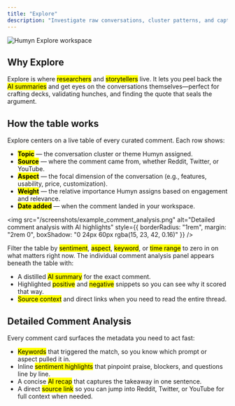```yaml
---
title: "Explore"
description: "Investigate raw conversations, cluster patterns, and capture stories"
---
```


![Humyn Explore workspace](/screenshots/explore.png)

## Why Explore

Explore is where <mark>researchers</mark> and <mark>storytellers</mark> live. It lets you peel back the <mark>AI summaries</mark> and get eyes on the conversations themselves—perfect for crafting decks, validating hunches, and finding the quote that seals the argument.

## How the table works

Explore centers on a live table of every curated comment. Each row shows:

- **<mark>Topic</mark>** — the conversation cluster or theme Humyn assigned.  
- **<mark>Source</mark>** — where the comment came from, whether Reddit, Twitter, or YouTube.  
- **<mark>Aspect</mark>** — the focal dimension of the conversation (e.g., features, usability, price, customization).  
- **<mark>Weight</mark>** — the relative importance Humyn assigns based on engagement and relevance.  
- **<mark>Date added</mark>** — when the comment landed in your workspace.

<img
  src="/screenshots/example_comment_analysis.png"
  alt="Detailed comment analysis with AI highlights"
  style={{ borderRadius: "1rem", margin: "2rem 0", boxShadow: "0 24px 60px rgba(15, 23, 42, 0.16)" }}
/>

Filter the table by <mark>sentiment</mark>, <mark>aspect</mark>, <mark>keyword</mark>, or <mark>time range</mark> to zero in on what matters right now. The individual comment analysis panel appears beneath the table with:

- A distilled <mark>AI summary</mark> for the exact comment.  
- Highlighted <mark>positive</mark> and <mark>negative</mark> snippets so you can see why it scored that way.  
- <mark>Source context</mark> and direct links when you need to read the entire thread.

## Detailed Comment Analysis

Every comment card surfaces the metadata you need to act fast:

- <mark>Keywords</mark> that triggered the match, so you know which prompt or aspect pulled it in.  
- Inline <mark>sentiment highlights</mark> that pinpoint praise, blockers, and questions line by line.  
- A concise <mark>AI recap</mark> that captures the takeaway in one sentence.  
- A direct <mark>source link</mark> so you can jump into Reddit, Twitter, or YouTube for full context when needed.
